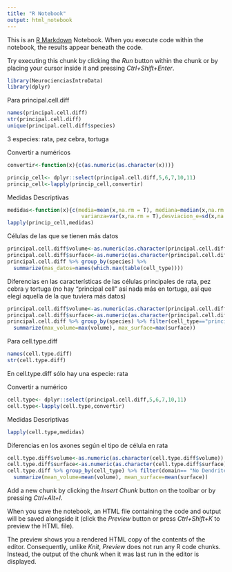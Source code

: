 ```yaml
---
title: "R Notebook"
output: html_notebook
---
```


This is an [R Markdown](http://rmarkdown.rstudio.com) Notebook. When you execute code within the notebook, the results appear beneath the code. 

Try executing this chunk by clicking the *Run* button within the chunk or by placing your cursor inside it and pressing *Ctrl+Shift+Enter*. 

```r
library(NeurocienciasIntroData)
library(dplyr)

```

Para principal.cell.diff
```r
names(principal.cell.diff)
str(principal.cell.diff)
unique(principal.cell.diff$species)
```
3 especies: rata, pez cebra, tortuga


Convertir a numéricos
```r
convertir<-function(x){c(as.numeric(as.character(x)))}

princip_cell<- dplyr::select(principal.cell.diff,5,6,7,10,11)
princip_cell<-lapply(princip_cell,convertir)
```


Medidas Descriptivas
```r
medidas<-function(x){c(media=mean(x,na.rm = T), mediana=median(x,na.rm = T),
                        varianza=var(x,na.rm = T),desviacion_e=sd(x,na.rm = T))}
lapply(princip_cell,medidas)
```

Células de las que se tienen más datos
```r
principal.cell.diff$volume<-as.numeric(as.character(principal.cell.diff$volume))
principal.cell.diff$surface<-as.numeric(as.character(principal.cell.diff$surface))
principal.cell.diff %>% group_by(species) %>%
  summarize(mas_datos=names(which.max(table(cell_type))))
```



Diferencias en las características de las células principales de rata, pez cebra y tortuga (no hay "principal cell" así nada más en tortuga, así que elegí aquella de la que tuviera más datos)
```r
principal.cell.diff$volume<-as.numeric(as.character(principal.cell.diff$volume))
principal.cell.diff$surface<-as.numeric(as.character(principal.cell.diff$surface))
principal.cell.diff %>% group_by(species) %>% filter(cell_type=="principal cell"|cell_type=="principal cell/pyramidal/Excitatory") %>%
  summarize(max_volume=max(volume), max_surface=max(surface))
```





Para cell.type.diff
```r
names(cell.type.diff)
str(cell.type.diff)
```
En cell.type.diff sólo hay una especie: rata



Convertir a numérico
```r
cell.type<- dplyr::select(principal.cell.diff,5,6,7,10,11)
cell.type<-lapply(cell.type,convertir)
```

Medidas Descriptivas
```r
lapply(cell.type,medidas)
```



Diferencias en los axones según el tipo de célula en rata
```r
cell.type.diff$volume<-as.numeric(as.character(cell.type.diff$volume))
cell.type.diff$surface<-as.numeric(as.character(cell.type.diff$surface))
cell.type.diff %>% group_by(cell_type) %>% filter(domain== "No Dendrites, No Soma, Axon") %>% 
  summarize(mean_volume=mean(volume), mean_surface=mean(surface))
```


Add a new chunk by clicking the *Insert Chunk* button on the toolbar or by pressing *Ctrl+Alt+I*.

When you save the notebook, an HTML file containing the code and output will be saved alongside it (click the *Preview* button or press *Ctrl+Shift+K* to preview the HTML file).

The preview shows you a rendered HTML copy of the contents of the editor. Consequently, unlike *Knit*, *Preview* does not run any R code chunks. Instead, the output of the chunk when it was last run in the editor is displayed.
